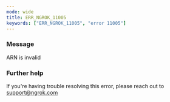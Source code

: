 ```yaml
---
mode: wide
title: ERR_NGROK_11005
keywords: ["ERR_NGROK_11005", "error 11005"]
---
```



### Message

ARN is invalid

<ErrorDetails />

### Further help

If you're having trouble resolving this error, please reach out to [support@ngrok.com](mailto:support@ngrok.com?subject=Help%20with%20ERR_NGROK_11005)
